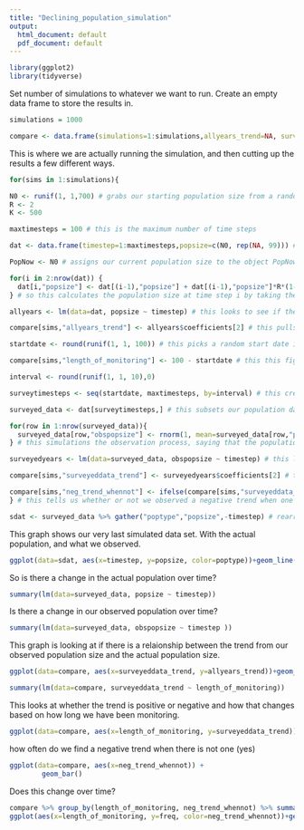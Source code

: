 ---
title: "Declining_population_simulation"
output:
  html_document: default
  pdf_document: default
---

```{r setup, echo=FALSE, message=FALSE}
library(ggplot2)
library(tidyverse)
```


Set number of simulations to whatever we want to run. Create an empty data frame to store the results in.

```{r}
simulations = 1000

compare <- data.frame(simulations=1:simulations,allyears_trend=NA, surveyeddata_trend=NA, length_of_monitoring=NA, neg_trend_whennot=NA)
```

This is where we are actually running the simulation, and then cutting up the results a few different ways. 
```{r}
for(sims in 1:simulations){

N0 <- runif(1, 1,700) # grabs our starting population size from a random uniform distribution
R <- 2
K <- 500

maxtimesteps = 100 # this is the maximum number of time steps

dat <- data.frame(timestep=1:maxtimesteps,popsize=c(N0, rep(NA, 99))) # this sets our initial population size at time step one and creates an otherwise empty data frame to contain the results

PopNow <- N0 # assigns our current population size to the object PopNow

for(i in 2:nrow(dat)) { 
  dat[i,"popsize"] <- dat[(i-1),"popsize"] + dat[(i-1),"popsize"]*R*(1-dat[(i-1),"popsize"]/K)    
} # so this calculates the population size at time step i by taking the population size at the time step before it, adding the population size the time step before times R times 1-the population size at the temp step before divided by K. It does this till it gets to the end of the data frame

allyears <- lm(data=dat, popsize ~ timestep) # this looks to see if there is a trend in this simulated population. 

compare[sims,"allyears_trend"] <- allyears$coefficients[2] # this pulls out the beta value for that trend

startdate <- round(runif(1, 1, 100)) # this picks a random start date in those 100 time steps

compare[sims,"length_of_monitoring"] <- 100 - startdate # this this figures out how long the monitoring will run for based on the start date

interval <- round(runif(1, 1, 10),0)

surveytimesteps <- seq(startdate, maxtimesteps, by=interval) # this creates time steps every two years from the start date to the end of our timesteps. 

surveyed_data <- dat[surveytimesteps,] # this subsets our population data to include on the timesteps we surveyed

for(row in 1:nrow(surveyed_data)){ 
  surveyed_data[row,"obspopsize"] <- rnorm(1, mean=surveyed_data[row,"popsize"], sd=0.6*surveyed_data[row,"popsize"])
} # this simulations the observation process, saying that the population size we observe is being pulled from a normal distribution around the actual population size with a 0.6*pop size standard deviation. 

surveyedyears <- lm(data=surveyed_data, obspopsize ~ timestep) # this looks for a trend between our observed population size and time. 

compare[sims,"surveyeddata_trend"] <- surveyedyears$coefficients[2] # this pulls out that beta coefficient

compare[sims,"neg_trend_whennot"] <- ifelse(compare[sims,"surveyeddata_trend"]<0&compare[sims,"allyears_trend"]>0,"yes","no")
} # this tells us whether or not we observed a negative trend when one did not actually occur. 

sdat <- surveyed_data %>% gather("poptype","popsize",-timestep) # rearranging data for graphing
```

This graph shows our very last simulated data set. With the actual population, and what we observed. 
```{r}
ggplot(data=sdat, aes(x=timestep, y=popsize, color=poptype))+geom_line()+geom_smooth(method="lm")
```

So is there a change in the actual population over time?

```{r}
summary(lm(data=surveyed_data, popsize ~ timestep))
```

Is there a change in our observed population over time?

```{r}
summary(lm(data=surveyed_data, obspopsize ~ timestep ))
```

This graph is looking at if there is a relaionship between the trend from our observed population size and the actual population size. 
```{r}
ggplot(data=compare, aes(x=surveyeddata_trend, y=allyears_trend))+geom_point()+geom_smooth(method="lm")

summary(lm(data=compare, surveyeddata_trend ~ length_of_monitoring))
```

This looks at whether the trend is positive or negative and how that changes based on how long we have been monitoring. 

```{r}
ggplot(data=compare, aes(x=length_of_monitoring, y=surveyeddata_trend))+geom_point()+geom_smooth(method="lm")
```



how often do we find a negative trend when there is not one (yes)
```{r}
ggplot(data=compare, aes(x=neg_trend_whennot)) + 
        geom_bar()
```

Does this change over time? 

```{r}
compare %>% group_by(length_of_monitoring, neg_trend_whennot) %>% summarize(count=n()) %>% mutate(freq = count / sum(count)) %>%
ggplot(aes(x=length_of_monitoring, y=freq, color=neg_trend_whennot))+geom_line()

```

